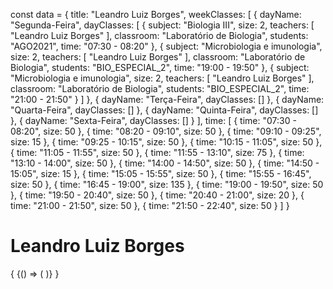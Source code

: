 const data = {
  title: "Leandro Luiz Borges",
  weekClasses: [
    {
      dayName: "Segunda-Feira",
      dayClasses: [
        {
          subject: "Biologia III",
          size: 2,
          teachers: [
            "Leandro Luiz Borges"
          ],
          classroom: "Laboratório de Biologia",
          students: "AGO2021",
          time: "07:30 - 08:20"
        },
        {
          subject: "Microbiologia e imunologia",
          size: 2,
          teachers: [
            "Leandro Luiz Borges"
          ],
          classroom: "Laboratório de Biologia",
          students: "BIO_ESPECIAL_2",
          time: "19:00 - 19:50"
        },
        {
          subject: "Microbiologia e imunologia",
          size: 2,
          teachers: [
            "Leandro Luiz Borges"
          ],
          classroom: "Laboratório de Biologia",
          students: "BIO_ESPECIAL_2",
          time: "21:00 - 21:50"
        }
      ]
    },
    {
      dayName: "Terça-Feira",
      dayClasses: []
    },
    {
      dayName: "Quarta-Feira",
      dayClasses: []
    },
    {
      dayName: "Quinta-Feira",
      dayClasses: []
    },
    {
      dayName: "Sexta-Feira",
      dayClasses: []
    }
  ],
  time: [
    {
      time: "07:30 - 08:20",
      size: 50
    },
    {
      time: "08:20 - 09:10",
      size: 50
    },
    {
      time: "09:10 - 09:25",
      size: 15
    },
    {
      time: "09:25 - 10:15",
      size: 50
    },
    {
      time: "10:15 - 11:05",
      size: 50
    },
    {
      time: "11:05 - 11:55",
      size: 50
    },
    {
      time: "11:55 - 13:10",
      size: 75
    },
    {
      time: "13:10 - 14:00",
      size: 50
    },
    {
      time: "14:00 - 14:50",
      size: 50
    },
    {
      time: "14:50 - 15:05",
      size: 15
    },
    {
      time: "15:05 - 15:55",
      size: 50
    },
    {
      time: "15:55 - 16:45",
      size: 50
    },
    {
      time: "16:45 - 19:00",
      size: 135
    },
    {
      time: "19:00 - 19:50",
      size: 50
    },
    {
      time: "19:50 - 20:40",
      size: 50
    },
    {
      time: "20:40 - 21:00",
      size: 20
    },
    {
      time: "21:00 - 21:50",
      size: 50
    },
    {
      time: "21:50 - 22:40",
      size: 50
    }
  ]
}

# Leandro Luiz Borges

<div>
  {
    <BrowserOnly>
      {() => (
        <Grid
          title={data.title}
          weekClasses={data.weekClasses}
          time={data.time}
        />
      )}
    </BrowserOnly>
  }
</div>
